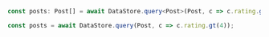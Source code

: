 <BlockSwitcher>
<Block name="TypeScript"></Block>

```ts
const posts: Post[] = await DataStore.query<Post>(Post, c => c.rating.gt(4));
```

</Block>
<Block name="JavaScript">

```js
const posts = await DataStore.query(Post, c => c.rating.gt(4));
```

</Block>
</BlockSwitcher>